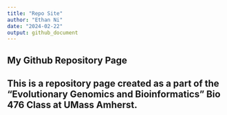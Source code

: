 ```yaml
---
title: "Repo Site"
author: "Ethan Ni"
date: "2024-02-22"
output: github_document
---
```


## My Github Repository Page

## This is a repository page created as a part of the "Evolutionary Genomics and Bioinformatics" Bio 476 Class at UMass Amherst.